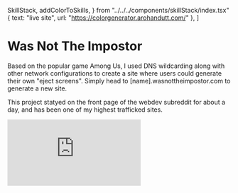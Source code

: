   SkillStack,
  addColorToSkills,
} from "../../../components/skillStack/index.tsx"
  { text: "live site", url: "https://colorgenerator.arohandutt.com/" },
]

<div class='mdx-default-wrapper'>

# Was Not The Impostor

Based on the popular game Among Us, I used DNS wildcarding along with other network configurations to create a site where users could generate their own "eject screens". Simply head to [name].wasnottheimpostor.com to generate a new site.

This project statyed on the front page of the webdev subreddit for about a day, and has been one of my highest trafficked sites.

<ButtonContainer buttons={buttons} />
<SkillStack skills={addColorToSkills(tags)} />

<iframe
  class="mdx-video mdx-iframe"
  src="https://www.youtube.com/embed/7rhAApBO2oY"
  frameborder="0"
  allow="accelerometer; autoplay; clipboard-write; encrypted-media; gyroscope; picture-in-picture"
  allowfullscreen
></iframe>

</div>
